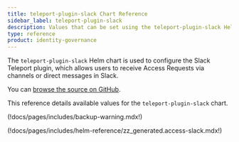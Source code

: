 ```yaml
---
title: teleport-plugin-slack Chart Reference
sidebar_label: teleport-plugin-slack
description: Values that can be set using the teleport-plugin-slack Helm chart
type: reference
product: identity-governance
---
```


The `teleport-plugin-slack` Helm chart is used to configure the Slack Teleport plugin, which allows users to receive Access Requests via channels or direct messages in Slack.

You can [browse the source on GitHub](https://github.com/gravitational/teleport/tree/v(=teleport.version=)/examples/chart/access/slack).

This reference details available values for the `teleport-plugin-slack` chart.

(!docs/pages/includes/backup-warning.mdx!)

(!docs/pages/includes/helm-reference/zz_generated.access-slack.mdx!)
